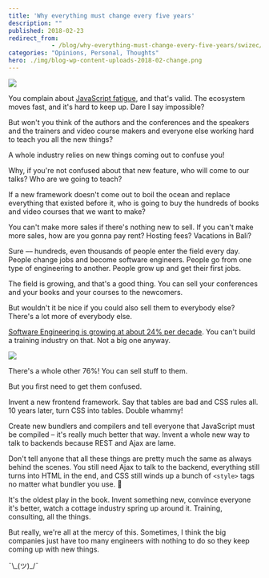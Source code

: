 ```yaml
---
title: 'Why everything must change every five years'
description: ""
published: 2018-02-23
redirect_from: 
            - /blog/why-everything-must-change-every-five-years/swizec/8212
categories: "Opinions, Personal, Thoughts"
hero: ./img/blog-wp-content-uploads-2018-02-change.png
---
```

![](./img/blog-wp-content-uploads-2018-02-change.png)

You complain about [JavaScript fatigue](https://www.google.com/search?q=javascript+fatigue&oq=javascript+fatigue&aqs=chrome..69i57j0l3.2712j0j1&sourceid=chrome&ie=UTF-8), and that&#x27;s valid. The ecosystem moves fast, and it&#x27;s hard to keep up. Dare I say impossible?

But won&#x27;t you think of the authors and the conferences and the speakers and the trainers and video course makers and everyone else working hard to teach you all the new things?

A whole industry relies on new things coming out to confuse you!

Why, if you&#x27;re not confused about that new feature, who will come to our talks? Who are we going to teach?

If a new framework doesn&#x27;t come out to boil the ocean and replace everything that existed before it, who is going to buy the hundreds of books and video courses that we want to make?

You can&#x27;t make more sales if there&#x27;s nothing new to sell. If you can&#x27;t make more sales, how are you gonna pay rent? Hosting fees? Vacations in Bali?

Sure –– hundreds, even thousands of people enter the field every day. People change jobs and become software engineers. People go from one type of engineering to another. People grow up and get their first jobs.

The field is growing, and that&#x27;s a good thing. You can sell your conferences and your books and your courses to the newcomers.

But wouldn&#x27;t it be nice if you could also sell them to everybody else? There&#x27;s a lot more of everybody else.

[Software Engineering is growing at about 24% per decade](https://www.bls.gov/ooh/computer-and-information-technology/software-developers.htm). You can&#x27;t build a training industry on that. Not a big one anyway.

![](./img/media-cEYFeDKVPTmRgIG9fmo-giphy.gif)

There&#x27;s a whole other 76%! You can sell stuff to them.

But you first need to get them confused.

Invent a new frontend framework. Say that tables are bad and CSS rules all. 10 years later, turn CSS into tables. Double whammy!

Create new bundlers and compilers and tell everyone that JavaScript must be compiled – it&#x27;s really much better that way. Invent a whole new way to talk to backends because REST and Ajax are lame.

Don&#x27;t tell anyone that all these things are pretty much the same as always behind the scenes. You still need Ajax to talk to the backend, everything still turns into HTML in the end, and CSS still winds up a bunch of `<style>` tags no matter what bundler you use. 🤫

It&#x27;s the oldest play in the book. Invent something new, convince everyone it&#x27;s better, watch a cottage industry spring up around it. Training, consulting, all the things.

But really, we&#x27;re all at the mercy of this. Sometimes, I think the big companies just have too many engineers with nothing to do so they keep coming up with new things.

¯\\\_(ツ)\_/¯
